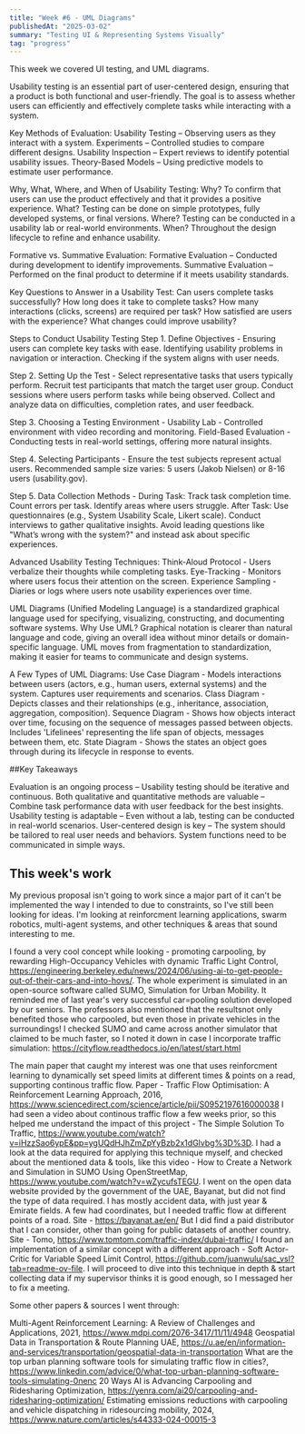 ```yaml
---
title: "Week #6 - UML Diagrams"
publishedAt: "2025-03-02"
summary: "Testing UI & Representing Systems Visually"
tag: "progress"
---
```


This week we covered UI testing, and UML diagrams.

Usability testing is an essential part of user-centered design, ensuring that a product is both functional and user-friendly. 
The goal is to assess whether users can efficiently and effectively complete tasks while interacting with a system.

Key Methods of Evaluation:
Usability Testing – Observing users as they interact with a system.
Experiments – Controlled studies to compare different designs.
Usability Inspection – Expert reviews to identify potential usability issues.
Theory-Based Models – Using predictive models to estimate user performance.

Why, What, Where, and When of Usability Testing:
Why? To confirm that users can use the product effectively and that it provides a positive experience.
What? Testing can be done on simple prototypes, fully developed systems, or final versions.
Where? Testing can be conducted in a usability lab or real-world environments.
When? Throughout the design lifecycle to refine and enhance usability.

Formative vs. Summative Evaluation:
Formative Evaluation – Conducted during development to identify improvements.
Summative Evaluation – Performed on the final product to determine if it meets usability standards.

Key Questions to Answer in a Usability Test:
Can users complete tasks successfully?
How long does it take to complete tasks?
How many interactions (clicks, screens) are required per task?
How satisfied are users with the experience?
What changes could improve usability?

Steps to Conduct Usability Testing
Step 1. Define Objectives -
Ensuring users can complete key tasks with ease.
Identifying usability problems in navigation or interaction.
Checking if the system aligns with user needs.

Step 2. Setting Up the Test -
Select representative tasks that users typically perform.
Recruit test participants that match the target user group.
Conduct sessions where users perform tasks while being observed.
Collect and analyze data on difficulties, completion rates, and user feedback.

Step 3. Choosing a Testing Environment -
Usability Lab - Controlled environment with video recording and monitoring.
Field-Based Evaluation - Conducting tests in real-world settings, offering more natural insights.

Step 4. Selecting Participants -
Ensure the test subjects represent actual users.
Recommended sample size varies: 5 users (Jakob Nielsen) or 8-16 users (usability.gov).

Step 5. Data Collection Methods -
During Task:
Track task completion time.
Count errors per task.
Identify areas where users struggle.
After Task:
Use questionnaires (e.g., System Usability Scale, Likert scale).
Conduct interviews to gather qualitative insights.
Avoid leading questions like "What’s wrong with the system?" and instead ask about specific experiences.

Advanced Usability Testing Techniques:
Think-Aloud Protocol - Users verbalize their thoughts while completing tasks.
Eye-Tracking - Monitors where users focus their attention on the screen.
Experience Sampling - Diaries or logs where users note usability experiences over time.

UML Diagrams (Unified Modeling Language) is a standardized graphical language used for specifying, visualizing, constructing, and documenting software systems.
Why Use UML? Graphical notation is clearer than natural language and code, giving an overall idea without minor details or domain-specific language.
UML moves from fragmentation to standardization, making it easier for teams to communicate and design systems.

A Few Types of UML Diagrams:
Use Case Diagram - Models interactions between users (actors, e.g., human users, external systems) and the system. Captures user requirements and scenarios.
Class Diagram - Depicts classes and their relationships (e.g., inheritance, association, aggregation, composition).
Sequence Diagram - Shows how objects interact over time, focusing on the sequence of messages passed between objects. Includes 'Lifelinees' representing the life span of objects, messages between them, etc.
State Diagram - Shows the states an object goes through during its lifecycle in response to events.

##Key Takeaways

Evaluation is an ongoing process – Usability testing should be iterative and continuous.
Both qualitative and quantitative methods are valuable – Combine task performance data with user feedback for the best insights.
Usability testing is adaptable – Even without a lab, testing can be conducted in real-world scenarios.
User-centered design is key – The system should be tailored to real user needs and behaviors.
System functions need to be communicated in simple ways.

## This week's work

My previous proposal isn't going to work since a major part of it can't be implemented the way I intended to due to constraints, 
so I've still been looking for ideas. I'm looking at reinforcment learning applications, swarm robotics, multi-agent systems, and other techniques & areas that sound interesting to me. 

I found a very cool concept while looking - promoting carpooling, by rewarding High-Occupancy Vehicles with dynamic Traffic Light Control, https://engineering.berkeley.edu/news/2024/06/using-ai-to-get-people-out-of-their-cars-and-into-hovs/.
The whole experiment is simulated in an open-source software called SUMO, Simulation for Urban Mobility.  It reminded me of last year's very successful car=pooling solution developed by our seniors. 
The professors also mentioned that the resultsnot only benefited those who carpooled, but even those in private vehicles in the surroundings!
I checked SUMO and came across another simulator that claimed to be much faster, so I noted it down in case I incorporate traffic simulation: https://cityflow.readthedocs.io/en/latest/start.html 

The main paper that caught my interest was one that uses reinforcment learning to dynamically set speed limits at different times & points on a read, supporting continous traffic flow. Paper - Traffic Flow Optimisation: A Reinforcement Learning Approach, 2016, https://www.sciencedirect.com/science/article/pii/S0952197616000038
I had seen a video about continous traffic flow a few weeks prior, so this helped me understand the impact of this project - The Simple Solution To Traffic, https://www.youtube.com/watch?v=iHzzSao6ypE&pp=ygUQdHJhZmZpYyBzb2x1dGlvbg%3D%3D. 
I had a look at the data required for applying this technique myself, and checked about the mentioned data & tools, like this video - How to Create a Network and Simulation in SUMO Using OpenStreetMap, https://www.youtube.com/watch?v=wZycufsTEGU.
I went on the open data website provided by the government of the UAE, Bayanat, but did not find the type of data required. I has mostly accident data, with just year & Emirate fields. A few had coordinates, but I needed traffic flow at different points of a road. Site - https://bayanat.ae/en/
But I did find a paid distributor that I can consider, other than going for public datasets of another country. Site - Tomo, https://www.tomtom.com/traffic-index/dubai-traffic/
I found an implementation of a similar concept with a different approach - Soft Actor-Critic for Variable Speed Limit Control, https://github.com/juanwulu/sac_vsl?tab=readme-ov-file. 
I will proceed to dive into this technique in depth & start collecting data if my supervisor thinks it is good enough, so I messaged her to fix a meeting.  

Some other papers & sources I went through:

Multi-Agent Reinforcement Learning: A Review of Challenges and Applications, 2021, https://www.mdpi.com/2076-3417/11/11/4948 
Geospatial Data in Transportation & Route Planning UAE, https://u.ae/en/information-and-services/transportation/geospatial-data-in-transportation
What are the top urban planning software tools for simulating traffic flow in cities?, https://www.linkedin.com/advice/0/what-top-urban-planning-software-tools-simulating-0nenc
20 Ways AI is Advancing Carpooling and Ridesharing Optimization, https://yenra.com/ai20/carpooling-and-ridesharing-optimization/
Estimating emissions reductions with carpooling and vehicle dispatching in ridesourcing mobility, 2024, https://www.nature.com/articles/s44333-024-00015-3
